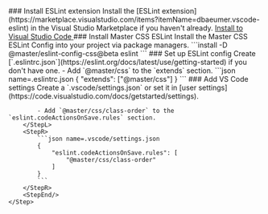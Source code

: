 
<StepSection className="mt:50">
    <Step $row>
        <StepL>
            ### <StepNum />Install ESLint extension
            Install the [ESLint extension](https://marketplace.visualstudio.com/items?itemName=dbaeumer.vscode-eslint) in the Visual Studio Marketplace if you haven't already.
        </StepL>
        <StepR>
            <a className="app-object app-object-interactive flex:col px:25 h:48 font:14 font:semibold r:4 lh:1 flex:row!" href="vscode:extension/dbaeumer.vscode-eslint">
                <VSCodeSvg className="ml:-4 mr:10" width="20" height="20" />
                <span>Install to Visual Studio Code</span>
            </a>
        </StepR>
    </Step>
    <Step $row>
        <StepL>
            ### <StepNum />Install Master CSS ESLint
            Install the Master CSS ESLint Config into your project via package managers.
        </StepL>
        <StepR>
            ```install
            -D @master/eslint-config-css@beta eslint
            ```
        </StepR>
    </Step>
    <Step $row>
        <StepL>
            ### <StepNum />Set up ESLint config
            Create [`.eslintrc.json`](https://eslint.org/docs/latest/use/getting-started) if you don't have one.
            - Add `@master/css` to the `extends` section.
        </StepL>
        <StepR>
            ```json name=.eslintrc.json
            {
                "extends": ["@master/css"]
            }
            ```
        </StepR>
    </Step>
    <Step $row>
        <StepL>
            ### <StepNum />Add VS Code settings
            Create a `.vscode/settings.json` or set it in [user settings](https://code.visualstudio.com/docs/getstarted/settings).

            - Add `@master/css/class-order` to the `eslint.codeActionsOnSave.rules` section.
        </StepL>
        <StepR>
            ```json name=.vscode/settings.json
            {
                "eslint.codeActionsOnSave.rules": [
                    "@master/css/class-order"
                ]
            }
            ```
        </StepR>
        <StepEnd/>
    </Step>
</StepSection>